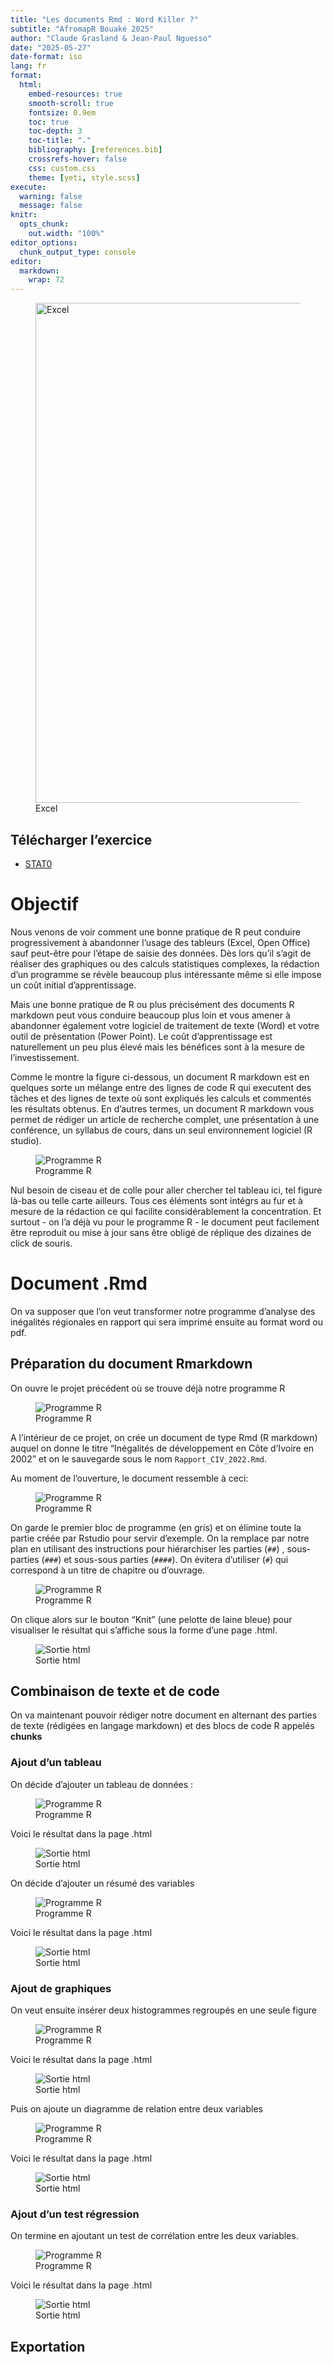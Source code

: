 ```yaml
---
title: "Les documents Rmd : Word Killer ?"
subtitle: "AfromapR Bouaké 2025"
author: "Claude Grasland & Jean-Paul Nguesso"
date: "2025-05-27"
date-format: iso
lang: fr
format:
  html:
    embed-resources: true
    smooth-scroll: true
    fontsize: 0.9em
    toc: true
    toc-depth: 3
    toc-title: "."
    bibliography: [references.bib]
    crossrefs-hover: false
    css: custom.css
    theme: [yeti, style.scss]
execute:
  warning: false
  message: false 
knitr:
  opts_chunk:
    out.width: "100%"
editor_options: 
  chunk_output_type: console
editor: 
  markdown: 
    wrap: 72
---
```




![Excel](img/office_killer.png){width=800}



::: {.callout-tip}
## Télécharger l'exercice
-  [STAT0](https://github.com/worldregio/StatR/raw/refs/heads/main/exos/STAT0-markdown.zip)
:::


# Objectif

Nous venons de voir comment une bonne pratique de R peut conduire progressivement à abandonner l'usage des tableurs (Excel, Open Office) sauf peut-être pour l'étape de saisie des données. Dès lors qu'il s'agit de réaliser des graphiques ou des calculs statistiques complexes, la rédaction d'un programme se révèle beaucoup plus intéressante même si elle impose un coût initial d'apprentissage.

Mais une bonne pratique de R ou plus précisément des documents  R markdown peut vous conduire beaucoup plus loin et vous amener à abandonner également votre logiciel de traitement de texte (Word) et votre outil de présentation (Power Point). Le coût d'apprentissage est naturellement un peu plus élevé mais les bénéfices sont à la mesure de l'investissement.

Comme le montre la figure ci-dessous, un document R markdown est en quelques sorte un mélange entre des lignes de code R qui executent des tâches et des lignes de texte où sont expliqués les calculs et commentés les résultats obtenus. En d'autres termes, un document R markdown vous permet de rédiger un article de recherche complet, une présentation à une conférence, un syllabus de cours, dans un seul environnement logiciel (R studio). 


![Programme R](img/DocumentRmd.png)

Nul besoin de ciseau et de colle pour aller chercher tel tableau ici, tel figure là-bas ou telle carte ailleurs. Tous ces éléments sont intégrs au fur et à mesure de la rédaction ce qui facilite considérablement la concentration. Et surtout - on l'a déjà vu pour le programme R - le document peut facilement être reproduit ou mise à jour sans être obligé de réplique des dizaines de click de souris.   



# Document .Rmd

On va supposer que l'on veut transformer notre programme d'analyse des inégalités régionales en rapport qui sera imprimé ensuite au format word ou pdf.



## Préparation du document Rmarkdown

On ouvre le projet précédent où se trouve déjà notre programme R

![Programme R](img/Rmd001.png)

A l'intérieur de ce projet, on crée un document de type Rmd (R markdown) auquel on donne le titre "Inégalités de développement en Côte d'Ivoire en 2002" et on le sauvegarde sous le nom `Rapport_CIV_2022.Rmd`.



Au moment de l'ouverture, le document ressemble à ceci: 

![Programme R](img/Rmd002.png)

On garde le premier bloc de programme (en gris) et on élimine toute la partie créée par Rstudio pour servir d'exemple. On la remplace par notre plan en utilisant des instructions pour hiérarchiser les parties (`##`) , sous-parties (`###`) et sous-sous parties (`####`). On évitera d'utiliser (`#`) qui correspond à un titre de chapitre ou d'ouvrage.

![Programme R](img/Rmd002_code.png)

On clique alors sur le bouton "Knit" (une pelotte de laine bleue) pour visualiser le résultat qui s'affiche sous la forme d'une page .html.

![Sortie html](img/Rmd002_visu.png)

## Combinaison de texte et de code

On va maintenant pouvoir rédiger notre document en alternant des parties de texte (rédigées en langage markdown)
 et des blocs de code R appelés **chunks**

### Ajout d'un tableau

On décide d'ajouter un tableau de données : 

![Programme R](img/Rmd003_code.png)

Voici le résultat dans la page .html 

![Sortie html](img/Rmd003_visu.png)

On décide d'ajouter un résumé des variables

![Programme R](img/Rmd004_code.png)

Voici le résultat dans la page .html 

![Sortie html](img/Rmd004_visu.png)

### Ajout de graphiques

On veut ensuite insérer deux histogrammes regroupés en une seule figure 

![Programme R](img/Rmd005_code.png)

Voici le résultat dans la page .html 

![Sortie html](img/Rmd005_visu.png)

Puis on ajoute un diagramme de relation entre deux variables

![Programme R](img/Rmd006_code.png)

Voici le résultat dans la page .html 

![Sortie html](img/Rmd006_visu.png)

### Ajout d'un test régression

On termine en ajoutant un test de corrélation entre les deux variables.

![Programme R](img/Rmd007_code.png)

Voici le résultat dans la page .html 

![Sortie html](img/Rmd007_visu.png)


## Exportation 




